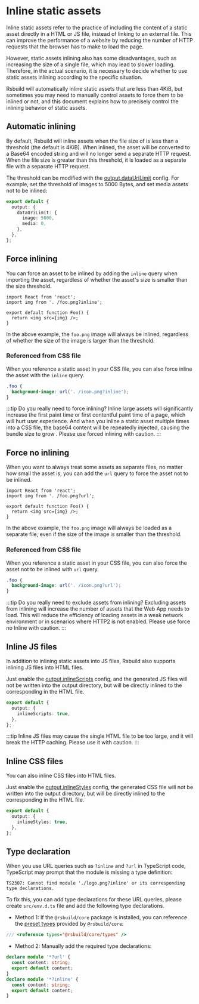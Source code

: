 # Inline static assets

Inline static assets refer to the practice of including the content of a static asset directly in a HTML or JS file, instead of linking to an external file. This can improve the performance of a website by reducing the number of HTTP requests that the browser has to make to load the page.

However, static assets inlining also has some disadvantages, such as increasing the size of a single file, which may lead to slower loading. Therefore, in the actual scenario, it is necessary to decide whether to use static assets inlining according to the specific situation.

Rsbuild will automatically inline static assets that are less than 4KiB, but sometimes you may need to manually control assets to force them to be inlined or not, and this document explains how to precisely control the inlining behavior of static assets.

## Automatic inlining

By default, Rsbuild will inline assets when the file size of is less than a threshold (the default is 4KiB). When inlined, the asset will be converted to a Base64 encoded string and will no longer send a separate HTTP request. When the file size is greater than this threshold, it is loaded as a separate file with a separate HTTP request.

The threshold can be modified with the [output.dataUriLimit](/config/output/data-uri-limit) config. For example, set the threshold of images to 5000 Bytes, and set media assets not to be inlined:

```ts
export default {
  output: {
    dataUriLimit: {
      image: 5000,
      media: 0,
    },
  },
};
```

## Force inlining

You can force an asset to be inlined by adding the `inline` query when importing the asset, regardless of whether the asset's size is smaller than the size threshold.

```tsx
import React from 'react';
import img from '. /foo.png?inline';

export default function Foo() {
  return <img src={img} />;
}
```

In the above example, the `foo.png` image will always be inlined, regardless of whether the size of the image is larger than the threshold.

### Referenced from CSS file

When you reference a static asset in your CSS file, you can also force inline the asset with the `inline` query.

```css
.foo {
  background-image: url('. /icon.png?inline');
}
```

:::tip Do you really need to force inlining?
Inline large assets will significantly increase the first paint time or first contentful paint time of a page, which will hurt user experience. And when you inline a static asset multiple times into a CSS file, the base64 content will be repeatedly injected, causing the bundle size to grow . Please use forced inlining with caution.
:::

## Force no inlining

When you want to always treat some assets as separate files, no matter how small the asset is, you can add the `url` query to force the asset not to be inlined.

```tsx
import React from 'react';
import img from '. /foo.png?url';

export default function Foo() {
  return <img src={img} />;
}
```

In the above example, the `foo.png` image will always be loaded as a separate file, even if the size of the image is smaller than the threshold.

### Referenced from CSS file

When you reference a static asset in your CSS file, you can also force the asset not to be inlined with `url` query.

```css
.foo {
  background-image: url('. /icon.png?url');
}
```

:::tip Do you really need to exclude assets from inlining?
Excluding assets from inlining will increase the number of assets that the Web App needs to load. This will reduce the efficiency of loading assets in a weak network environment or in scenarios where HTTP2 is not enabled. Please use force no Inline with caution.
:::

## Inline JS files

In addition to inlining static assets into JS files, Rsbuild also supports inlining JS files into HTML files.

Just enable the [output.inlineScripts](/config/output/inline-scripts) config, and the generated JS files will not be written into the output directory, but will be directly inlined to the corresponding in the HTML file.

```ts
export default {
  output: {
    inlineScripts: true,
  },
};
```

:::tip
Inline JS files may cause the single HTML file to be too large, and it will break the HTTP caching. Please use it with caution.
:::

## Inline CSS files

You can also inline CSS files into HTML files.

Just enable the [output.inlineStyles](/config/output/inline-styles) config, the generated CSS file will not be written into the output directory, but will be directly inlined to the corresponding in the HTML file.

```ts
export default {
  output: {
    inlineStyles: true,
  },
};
```

## Type declaration

When you use URL queries such as `?inline` and `?url` in TypeScript code, TypeScript may prompt that the module is missing a type definition:

```
TS2307: Cannot find module './logo.png?inline' or its corresponding type declarations.
```

To fix this, you can add type declarations for these URL queries, please create `src/env.d.ts` file and add the following type declarations.

- Method 1: If the `@rsbuild/core` package is installed, you can reference the [preset types](/guide/basic/typescript#preset-types) provided by `@rsbuild/core`:

```ts
/// <reference types="@rsbuild/core/types" />
```

- Method 2: Manually add the required type declarations:

```ts
declare module '*?url' {
  const content: string;
  export default content;
}
declare module '*?inline' {
  const content: string;
  export default content;
}
```
